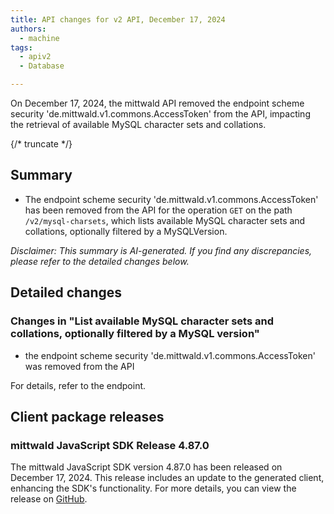 ```yaml
---
title: API changes for v2 API, December 17, 2024
authors:
  - machine
tags:
  - apiv2
  - Database

---
```



On December 17, 2024, the mittwald API removed the endpoint scheme security 'de.mittwald.v1.commons.AccessToken' from the API, impacting the retrieval of available MySQL character sets and collations.

{/* truncate */}



## Summary


- The endpoint scheme security 'de.mittwald.v1.commons.AccessToken' has been removed from the API for the operation `GET` on the path `/v2/mysql-charsets`, which lists available MySQL character sets and collations, optionally filtered by a MySQLVersion.

_Disclaimer: This summary is AI-generated. If you find any discrepancies, please refer to the detailed changes below._


## Detailed changes



### Changes in "List available MySQL character sets and collations, optionally filtered by a MySQL version"


- the endpoint scheme security 'de.mittwald.v1.commons.AccessToken' was removed from the API


For details, refer to the <OperationLink operation="database-list-mysql-charsets" apiVersion="v2" /> endpoint.




## Client package releases


### mittwald JavaScript SDK Release 4.87.0

The mittwald JavaScript SDK version 4.87.0 has been released on December 17, 2024. This release includes an update to the generated client, enhancing the SDK's functionality. For more details, you can view the release on [GitHub](https://github.com/mittwald/api-client-js/releases/tag/4.87.0).

